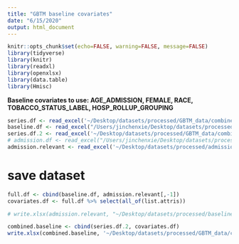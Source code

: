 ```yaml
---
title: "GBTM baseline covariates"
date: "6/15/2020"
output: html_document
---
```


```r
knitr::opts_chunk$set(echo=FALSE, warning=FALSE, message=FALSE)
library(tidyverse)
library(knitr)
library(readxl)
library(openxlsx)
library(data.table)
library(Hmisc)
```


**Baseline covariates to use: AGE_ADMISSION, FEMALE, RACE, TOBACCO_STATUS_LABEL, HOSP_ROLLUP_GROUPING**



```r
series.df <- read_excel('~/Desktop/datasets/processed/GBTM_data/combined gbtm stata data v2.xlsx', sheet = 'Sheet 1')
baseline.df <- read_excel("/Users/jinchenxie/Desktop/datasets/processed/GBTM_data/gbtm Cohort data combined.xlsx", sheet = 'baseline')
series.df.2 <- read_excel('~/Desktop/datasets/processed/GBTM_data/combined gbtm stata data v4.xlsx', sheet = 'Sheet 1')
# admission.df <- read_excel("/Users/jinchenxie/Desktop/datasets/processed/GBTM_data/gbtm Cohort data combined.xlsx", sheet = "admission")
admission.relevant <- read_excel('~/Desktop/datasets/processed/admission_procedure_everflags.xlsx', sheet = 'Sheet 1')
```

# save dataset
```r
full.df <- cbind(baseline.df, admission.relevant[,-1])
covariates.df <- full.df %>% select(all_of(list.attris))
```


```r
# write.xlsx(admission.relevant, "~/Desktop/datasets/processed/baseline_procedure_everflags.xlsx", col.names = TRUE, row.names = FALSE)
```


```r
combined.baseline <- cbind(series.df.2, covariates.df)
write.xlsx(combined.baseline, '~/Desktop/datasets/processed/GBTM_data/combined gbtm stata data v5.xlsx', col.names = TRUE, row.names = FALSE)

```



